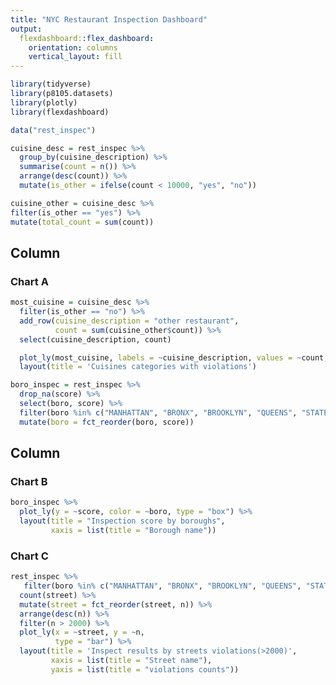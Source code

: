 ```yaml
---
title: "NYC Restaurant Inspection Dashboard"
output: 
  flexdashboard::flex_dashboard:
    orientation: columns
    vertical_layout: fill
---
```


```r
library(tidyverse)
library(p8105.datasets)
library(plotly)
library(flexdashboard)
```

```r
data("rest_inspec")

cuisine_desc = rest_inspec %>% 
  group_by(cuisine_description) %>%
  summarise(count = n()) %>%
  arrange(desc(count)) %>%
  mutate(is_other = ifelse(count < 10000, "yes", "no"))

cuisine_other = cuisine_desc %>%
filter(is_other == "yes") %>%
mutate(total_count = sum(count))
```


Column {data-width=650}
-----------------------------------------------------------------------



### Chart A

```r
most_cuisine = cuisine_desc %>%
  filter(is_other == "no") %>%
  add_row(cuisine_description = "other restaurant",
          count = sum(cuisine_other$count)) %>%
  select(cuisine_description, count)
```

```r
  plot_ly(most_cuisine, labels = ~cuisine_description, values = ~count, type = 'pie') %>%
  layout(title = 'Cuisines categories with violations')
```


```r
boro_inspec = rest_inspec %>% 
  drop_na(score) %>% 
  select(boro, score) %>%
  filter(boro %in% c("MANHATTAN", "BRONX", "BROOKLYN", "QUEENS", "STATEN ISLAND")) %>%
  mutate(boro = fct_reorder(boro, score)) 
```

Column {data-width=350}
-----------------------------------------------------------------------

### Chart B

```r
boro_inspec %>%
  plot_ly(y = ~score, color = ~boro, type = "box") %>%
  layout(title = "Inspection score by boroughs",
         xaxis = list(title = "Borough name")) 
```


### Chart C
```r
rest_inspec %>% 
   filter(boro %in% c("MANHATTAN", "BRONX", "BROOKLYN", "QUEENS", "STATEN ISLAND")) %>% 
  count(street) %>%
  mutate(street = fct_reorder(street, n)) %>%
  arrange(desc(n)) %>%
  filter(n > 2000) %>%
  plot_ly(x = ~street, y = ~n,
          type = "bar") %>%
  layout(title = 'Inspect results by streets violations(>2000)',
         xaxis = list(title = "Street name"),
         yaxis = list(title = "violations counts"))

```

